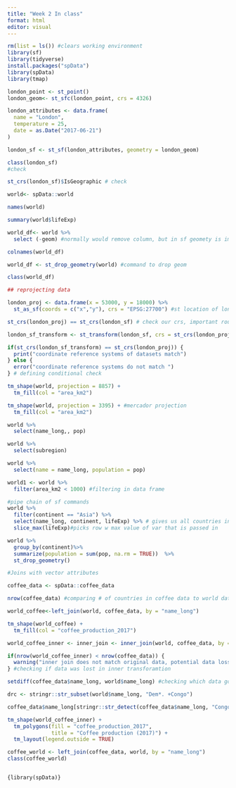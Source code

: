 ```yaml
---
title: "Week 2 In class"
format: html
editor: visual
---
```


```r
rm(list = ls()) #clears working environment 
library(sf)
library(tidyverse)
install.packages("spData")
library(spData)
library(tmap)

```

```r
london_point <- st_point()
london_geom<- st_sfc(london_point, crs = 4326)

london_attributes <- data.frame(
  name = "London",
  temperature = 25,
  date = as.Date("2017-06-21")
)

london_sf <- st_sf(london_attributes, geometry = london_geom)

class(london_sf)
#check

st_crs(london_sf)$IsGeographic # check 


```

```r
world<- spData::world

names(world)

summary(world$lifeExp)
```

```r
world_df<- world %>%
  select (-geom) #normally would remove column, but in sf geomety is important and wont

colnames(world_df)
```

```r
world_df <- st_drop_geometry(world) #command to drop geom

class(world_df)
```

```r
## reprojecting data 

london_proj <- data.frame(x = 53000, y = 18000) %>% 
  st_as_sf(coords = c("x","y"), crs = "EPSG:27700") #st location of london, piped into sf with coord system - x column and y column stoor coords, what coord ref system data is in 

st_crs(london_proj) == st_crs(london_sf) # check our crs, important routinely - not the same

london_sf_transform <- st_transform(london_sf, crs = st_crs(london_proj)) #best to directly call objects crs rather than hardcodding 


```

```r
if(st_crs(london_sf_transform) == st_crs(london_proj)) {
  print("coordinate reference systems of datasets match")
} else {
  error("coordinate reference systems do not match ")
} # defining conditional check 
```

```r
tm_shape(world, projection = 8857) + 
  tm_fill(col = "area_km2")
```

```r
tm_shape(world, projection = 3395) + #mercador projection 
  tm_fill(col = "area_km2")
```

```r
world %>%
  select(name_long,, pop)

world %>% 
  select(subregion)

world %>% 
  select(name = name_long, population = pop)
```

```r
world1 <- world %>%
  filter(area_km2 < 1000) #filtering in data frame 


```

```r
#pipe chain of sf commands 
world %>% 
  filter(continent == "Asia") %>% 
  select(name_long, continent, lifeExp) %>% # gives us all countries in asia and life exp 
  slice_max(lifeExp)#picks row w max value of var that is passed in 
```

```r
world %>%
  group_by(continent)%>% 
  summarize(population = sum(pop, na.rm = TRUE))  %>%
  st_drop_geometry()
```

```r
#Joins with vector attributes 

coffee_data <- spData::coffee_data

nrow(coffee_data) #comparing # of countries in coffee data to world data 
```

```r
world_coffee<-left_join(world, coffee_data, by = "name_long")
```

```r
tm_shape(world_coffee) + 
  tm_fill(col = "coffee_production_2017")
```

```r
world_coffee_inner <- inner_join <- inner_join(world, coffee_data, by = "name_long")
```

```r
if(nrow(world_coffee_inner) < nrow(coffee_data)) {
  warning("inner join does not match original data, potential data loss during join")
} #checking if data was lost in inner transforamtion 
```

```r
setdiff(coffee_data$name_long, world$name_long) #checking which data got excluded in inner 
```

```r
drc <- stringr::str_subset(world$name_long, "Dem*. +Congo")

coffee_data$name_long[stringr::str_detect(coffee_data$name_long, "Congo")] <- drc 
```

```r
tm_shape(world_coffee_inner) +
  tm_polygons(fill = "coffee_production_2017",
              title = "Coffee production (2017)") + 
  tm_layout(legend.outside = TRUE)
```

```r
coffee_world <- left_join(coffee_data, world, by = "name_long")
class(coffee_world) 
```

```{nrow(world)}
```

`{library(spData)}`
